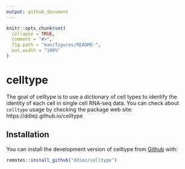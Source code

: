 ```yaml
---
output: github_document
---
```


<!-- README.md is generated from README.Rmd. Please edit that file -->

```r
knitr::opts_chunk$set(
  collapse = TRUE,
  comment = "#>",
  fig.path = "man/figures/README-",
  out.width = "100%"
)
```
# celltype

The goal of celltype is to use a dictionary of cell types to identify the identity of each cell in single cell RNA-seq data. You can check about `celltype` usage by checking the package web site: https://ddiez.github.io/celltype

## Installation

You can install the development version of celltype from [Github](https://github.com/ddiez/celltype) with:

``` r
remotes::install_github("ddiez/celltype")
```
